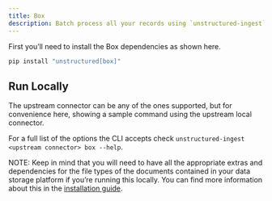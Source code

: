 ```yaml
---
title: Box 
description: Batch process all your records using `unstructured-ingest` to store structured outputs locally on your filesystem and upload those local files to a Box folder.
---
```


First you’ll need to install the Box dependencies as shown here.

```bash
pip install "unstructured[box]"

```


## Run Locally

The upstream connector can be any of the ones supported, but for convenience here, showing a sample command using the upstream local connector.


<CodeGroup>

  <BoxSh />

  <BoxPy />

</CodeGroup>


For a full list of the options the CLI accepts check `unstructured-ingest <upstream connector> box --help`.

NOTE: Keep in mind that you will need to have all the appropriate extras and dependencies for the file types of the documents contained in your data storage platform if you’re running this locally. You can find more information about this in the [installation guide](/installation/overview).